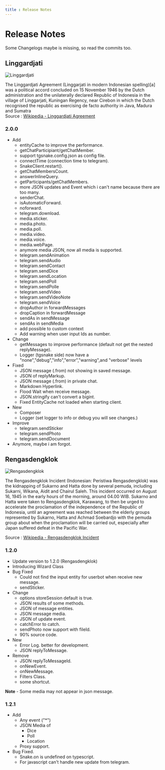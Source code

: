```yaml
--- 
title : Release Notes
---
```


# Release Notes

<Callout type="blue">
Some Changelogs maybe is missing, so read the commits too.
</Callout> 

## Linggardjati 

![Linggardjati](../images/20211122_200419.jpg)

The Linggardjati Agreement (Linggarjati in modern Indonesian spelling)[a] was a political accord concluded on 15 November 1946 by the Dutch administration and the unilaterally declared Republic of Indonesia in the village of Linggarjati, Kuningan Regency, near Cirebon in which the Dutch recognised the republic as exercising de facto authority in Java, Madura and Sumatra  
Source : [Wikipedia - Linggardjati Agreement](https://en.m.wikipedia.org/wiki/Linggadjati_Agreement)

### 2.0.0 
- Add 
  - entityCache to improve the performance.
  - getChatParticipiant/getChatMember. 
  - support tgsnake.config.json as config file.
  - connectTime (connection time to telegram). 
  - SnakeClient.restart(). 
  - getChatMembersCount.
  - answerInlineQuery.
  - getParticipants/getChatMembers.
  - more JSON updates and Event which i can't name because there are too many.
  - senderChat.
  - isAutomaticForward.
  - noforward.
  - telegram.download.
  - media.sticker.
  - media.photo.
  - media.poll.
  - media.video.
  - media.voice.
  - media.webPage.
  - anymore media JSON, now all media is supported.
  - telegram.sendAnimation
  - telegram.sendAudio
  - telegram.sendContact
  - telegram.sendDice
  - telegram.sendLocation
  - telegram.sendPoll
  - telegram.sendPolle
  - telegram.sendVideo
  - telegram.sendVideoNote
  - telegram.sendVoice
  - dropAuthor in forwardMessages
  - dropCaption in forwardMessage
  - sendAs in sendMessage
  - sendAs in sendMedia
  - add possible to custom context 
  - Add warning when user input Ids as number.
- Change
  - getMessages to improve performance (default not get the nested replyMessage).
  - Logger (tgsnake side) now have a "none","debug","info","error","warning",and "verbose" levels
- Fixed 
  - JSON message (.from) not showing in saved message.
  - JSON of replyMarkup.
  - JSON message (.from) in private chat.
  - Markdown Hyperlink. 
  - Flood Wait when receive message. 
  - JSON.stringify can't convert a bigint.
  - Fixed EntityCache not loaded when starting client.
- New 
  - Composer 
  - Logger (set logger to info or debug you will see changes.)
- Improve 
  - telegram.sendSticker 
  - telegram.sendPhoto 
  - telegram.sendDocument 
- Anymore, maybe i am forgot.

## Rengasdengklok 
![Rengasdengklok](../images/20210829_181033.jpg)  

The Rengasdengklok Incident (Indonesian: Peristiwa Rengasdengklok) was the kidnapping of Sukarno and Hatta done by several pemuda, including Sukarni, Wikana, Aidit and Chairul Saleh. This incident occurred on August 16, 1945 in the early hours of the morning, around 04.00 WIB. Sukarno and Hatta were taken to Rengasdengklok, Karawang, to then be urged to accelerate the proclamation of the independence of the Republic of Indonesia, until an agreement was reached between the elderly groups represented by Sukarno, Hatta and Achmad Soebardjo with the pemuda group about when the proclamation will be carried out, especially after Japan suffered defeat in the Pacific War.  

Source : [Wikipedia - Rengasdengklok Incident](https://en.m.wikipedia.org/wiki/Rengasdengklok_Incidenthttps://en.m.wikipedia.org/wiki/Rengasdengklok_Incident)

### 1.2.0 
- Update version to 1.2.0 (Rengasdengklok)
- Introducing Wizard Class
- Bug Fixed 
    - Could not find the input entity for userbot when receive new message. 
    - sendSticker.  
- Change 
    - options storeSession default is true. 
    - JSON results of some methods.
    - JSON of message entities.
    - JSON message media. 
    - JSON of update event.
    - catchError to catch.
    - sendPhoto now support with fileId.
    - 90% source code.
- New 
    - Error Log. better for development. 
    - JSON replyToMessage.
- Remove 
    - JSON replyToMessageId. 
    - onNewEvent.
    - onNewMessage.
    - Filters Class.
    - some shortcut. 
  
**Note**
    - Some media may not appear in json message.

### 1.2.1
- Add
   - Any event ("*") 
   - JSON Media of 
     - Dice 
     - Poll 
     - Location 
   - Proxy support.
 - Bug Fixed.
   - Snake.on is undefined on typescript. 
   - For javascript can't handle new update from telegram.
